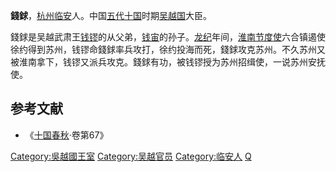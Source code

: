 '''錢銶'''，[[杭州|杭州]][[临安|临安]]人。中国[[五代十国|五代十国]]时期[[吴越国|吴越国]]大臣。

錢銶是吴越武肃王[[钱镠|钱镠]]的从父弟，[[钱宙|钱宙]]的孙子。[[龙纪|龙纪]]年间，[[淮南节度使|淮南节度使]]六合镇遏使徐约得到苏州，钱镠命錢銶率兵攻打，徐约投海而死，錢銶攻克苏州。不久苏州又被淮南拿下，钱镠又派兵攻克。錢銶有功，被钱镠授为苏州招缉使，一说苏州安抚使。

==参考文献==
*《[[十国春秋|十国春秋]]·卷第67》

{{DEFAULTSORT:Q}}

[[Category:吳越國王室|Category:吳越國王室]]
[[Category:吴越官员|Category:吴越官员]]
[[Category:临安人|Category:临安人]]
[[Category:钱姓|Q]]